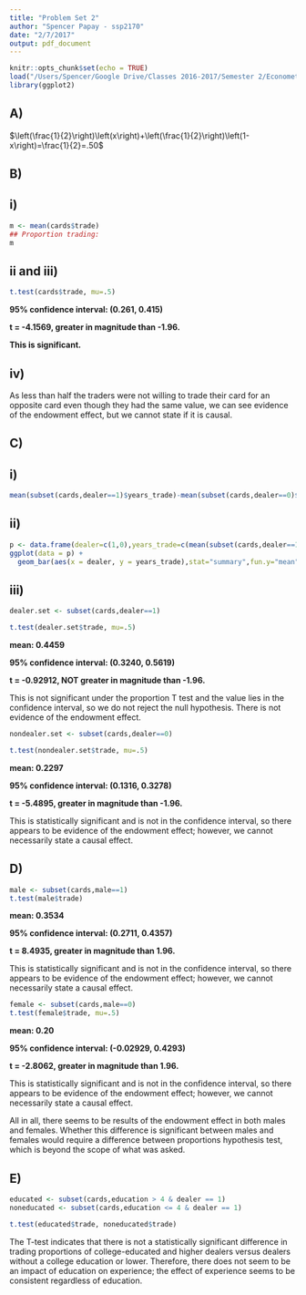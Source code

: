 ```yaml
---
title: "Problem Set 2"
author: "Spencer Papay - ssp2170"
date: "2/7/2017"
output: pdf_document
---
```


```r
knitr::opts_chunk$set(echo = TRUE)
load("/Users/Spencer/Google Drive/Classes 2016-2017/Semester 2/Econometrics/PSet 2/Sportscards.rdata")
library(ggplot2)
```
## A)

$\left(\frac{1}{2}\right)\left(x\right)+\left(\frac{1}{2}\right)\left(1-x\right)=\frac{1}{2}=.50$

## B)
## i)
```r
m <- mean(cards$trade)
## Proportion trading:
m
```
## ii and iii)
```r
t.test(cards$trade, mu=.5)
```

**95% confidence interval: (0.261, 0.415)**

**t = -4.1569, greater in magnitude than -1.96.**

**This is significant.**


## iv)

As less than half the traders were not willing to trade their card for an opposite card even though they had the same value, we can see evidence of the endowment effect, but we cannot state if it is causal.

## C)  
## i) 

```r
mean(subset(cards,dealer==1)$years_trade)-mean(subset(cards,dealer==0)$years_trade)
```

## ii)
```r
p <- data.frame(dealer=c(1,0),years_trade=c(mean(subset(cards,dealer==1)$years_trade),mean(subset(cards,dealer==0)$years_trade)))
ggplot(data = p) +
  geom_bar(aes(x = dealer, y = years_trade),stat="summary",fun.y="mean")
```

## iii)

```r
dealer.set <- subset(cards,dealer==1)

t.test(dealer.set$trade, mu=.5)
```

**mean: 0.4459**

**95% confidence interval: (0.3240, 0.5619)**

**t = -0.92912, NOT greater in magnitude than -1.96.**

This is not significant under the proportion T test and the value lies in the confidence interval, so we do not reject the null hypothesis. There is not evidence of the endowment effect.

``` r
nondealer.set <- subset(cards,dealer==0)

t.test(nondealer.set$trade, mu=.5)
```

**mean: 0.2297**

**95% confidence interval: (0.1316, 0.3278)**

**t = -5.4895, greater in magnitude than -1.96.**

This is statistically significant and is not in the confidence interval, so there appears to be evidence of the endowment effect; however, we cannot necessarily state a causal effect.


## D) 
```r
male <- subset(cards,male==1)
t.test(male$trade)
```

**mean: 0.3534**

**95% confidence interval: (0.2711, 0.4357)**

**t = 8.4935, greater in magnitude than 1.96.**

This is statistically significant and is not in the confidence interval, so there appears to be evidence of the endowment effect; however, we cannot necessarily state a causal effect.

``` r
female <- subset(cards,male==0)
t.test(female$trade, mu=.5)
```

**mean: 0.20**

**95% confidence interval: (-0.02929, 0.4293)**

**t = -2.8062, greater in magnitude than 1.96.**

This is statistically significant and is not in the confidence interval, so there appears to be evidence of the endowment effect; however, we cannot necessarily state a causal effect.

All in all, there seems to be results of the endowment effect in both males and females. Whether this difference is significant between males and females would require a difference between proportions hypothesis test, which is beyond the scope of what was asked.

## E)
```r
educated <- subset(cards,education > 4 & dealer == 1)
noneducated <- subset(cards,education <= 4 & dealer == 1)

t.test(educated$trade, noneducated$trade)

```

The T-test indicates that there is not a statistically significant difference in trading proportions of college-educated and higher dealers versus dealers without a college education or lower. Therefore, there does not seem to be an impact of education on experience; the effect of experience seems to be consistent regardless of education.